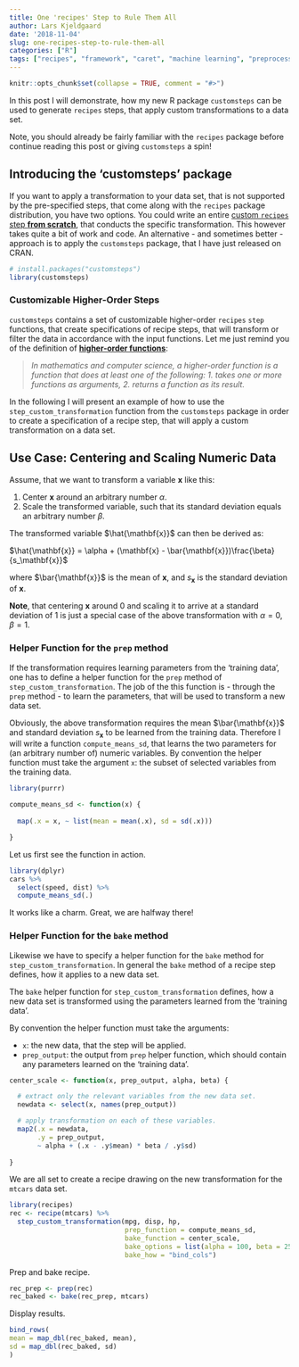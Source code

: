 ```yaml
---
title: One 'recipes' Step to Rule Them All
author: Lars Kjeldgaard
date: '2018-11-04'
slug: one-recipes-step-to-rule-them-all
categories: ["R"]
tags: ["recipes", "framework", "caret", "machine learning", "preprocessing", "modelgrid", "predictive modeling"]
---
```


```r
knitr::opts_chunk$set(collapse = TRUE, comment = "#>")
```

In this post I will demonstrate, how my new R package `customsteps` can be used to generate `recipes` steps, that apply custom transformations to a data set. 

Note, you should already be fairly familiar with the `recipes` package 
before continue reading this post or giving `customsteps` a spin!

## Introducing the 'customsteps' package

If you want to apply a transformation to your data set, that is not supported by the pre-specified steps, that come along with the `recipes` package distribution, you have two options. You could write an entire [custom `recipes` step **from
scratch**](https://github.com/tidymodels/recipes/blob/master/vignettes/Custom_Steps.Rmd), that conducts the specific transformation. This however takes quite a bit of work and code. An alternative - and sometimes better - approach is to apply the `customsteps` package, that I have just released on CRAN.

```r
# install.packages("customsteps")
library(customsteps)
```

### Customizable Higher-Order Steps

`customsteps` contains a set of customizable higher-order `recipes` `step`
functions, that create specifications of recipe steps, that will transform or filter the data in accordance with the input functions. Let me just remind you of the definition of [**higher-order functions**](https://en.wikipedia.org/wiki/Higher-order_function):

> *In mathematics and computer science, a higher-order function is a function that does at least one of the  following: 1. takes one or more functions as arguments,
2. returns a function as its result.*

In the following I will present an example of how to use the `step_custom_transformation` function from the `customsteps` package in order to create a specification of a recipe step, that will apply a custom transformation on a data set.

## Use Case: Centering and Scaling Numeric Data

Assume, that we want to transform a variable ${\mathbf{x}}$ like this:

1. Center ${\mathbf{x}}$ around an arbitrary number $\alpha$.
2. Scale the transformed variable, such that its standard deviation equals an 
arbitrary number $\beta$.

The transformed variable $\hat{\mathbf{x}}$ can then be derived as:

$\hat{\mathbf{x}} = \alpha + (\mathbf{x} - \bar{\mathbf{x}})\frac{\beta}{s_\mathbf{x}}$

where $\bar{\mathbf{x}}$ is the mean of $\mathbf{x}$, and 
$s_\mathbf{x}$ is the standard deviation of ${\mathbf{x}}$.

**Note**, that centering ${\mathbf{x}}$ around 0 and scaling it to arrive at
a standard deviation of 1 is just a special case of the above transformation
with $\alpha = 0, \beta = 1$.

### Helper Function for the `prep` method

If the transformation requires learning parameters from the 'training data', one has to define a helper function for the `prep` method of `step_custom_transformation`. The job of the this function is - through the `prep` method - to learn the parameters, that will be used to transform a new data set. 

Obviously, the above transformation requires the mean $\bar{\mathbf{x}}$ and standard deviation $s_\mathbf{x}$ to be learned from the training data. Therefore I will write a function `compute_means_sd`, that learns the two parameters for (an arbitrary number of) numeric variables. By convention the helper function must take the argument `x`: the subset of selected variables from the training data.

```r
library(purrr)

compute_means_sd <- function(x) {
  
  map(.x = x, ~ list(mean = mean(.x), sd = sd(.x)))

}
```

Let us first see the function in action.

```r
library(dplyr)
cars %>%
  select(speed, dist) %>%
  compute_means_sd(.)
```

It works like a charm. Great, we are halfway there!

### Helper Function for the `bake` method

Likewise we have to specify a helper function for the `bake` method for
`step_custom_transformation`. In general the `bake` method of a recipe step 
defines, how it applies to a new data set. 

The `bake` helper function for `step_custom_transformation` defines, how a new
data set is transformed using the parameters learned from the 'training data'.

By convention the helper function must take the arguments:

* `x`: the new data, that the step will be applied.
* `prep_output`: the output from `prep` helper function, which should contain
any parameters learned on the 'training data'.

```r
center_scale <- function(x, prep_output, alpha, beta) {

  # extract only the relevant variables from the new data set.
  newdata <- select(x, names(prep_output))

  # apply transformation on each of these variables.
  map2(.x = newdata,
       .y = prep_output,
       ~ alpha + (.x - .y$mean) * beta / .y$sd)
  
}
```

We are all set to create a recipe drawing on the new transformation for the `mtcars` data set.

```r
library(recipes)
rec <- recipe(mtcars) %>%
  step_custom_transformation(mpg, disp, hp,
                             prep_function = compute_means_sd,
                             bake_function = center_scale,
                             bake_options = list(alpha = 100, beta = 25),
                             bake_how = "bind_cols")
```

Prep and bake recipe.

```r
rec_prep <- prep(rec)
rec_baked <- bake(rec_prep, mtcars)
```

Display results.

```r
bind_rows(
mean = map_dbl(rec_baked, mean),
sd = map_dbl(rec_baked, sd)
)
```
